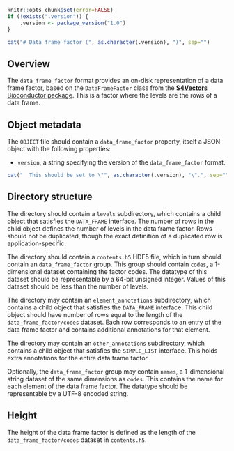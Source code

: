 ```r
knitr::opts_chunk$set(error=FALSE)
if (!exists(".version")) {
    .version <- package_version("1.0")
}
```

```r
cat("# Data frame factor (", as.character(.version), ")", sep="")
```

## Overview

The `data_frame_factor` format provides an on-disk representation of a data frame factor, based on the `DataFrameFactor` class from the [**S4Vectors** Bioconductor package](https://bioconductor.org/packages/S4Vectors).
This is a factor where the levels are the rows of a data frame.

## Object metadata

The `OBJECT` file should contain a `data_frame_factor` property, itself a JSON object with the following properties:

- `version`, a string specifying the version of the `data_frame_factor` format.
```r
cat("  This should be set to \"", as.character(.version), "\".", sep="")
```

## Directory structure

The directory should contain a `levels` subdirectory, which contains a child object that satisfies the `DATA_FRAME` interface.
The number of rows in the child object defines the number of levels in the data frame factor.
Rows should not be duplicated, though the exact definition of a duplicated row is application-specific.

The directory should contain a `contents.h5` HDF5 file, which in turn should contain an `data_frame_factor` group.
This group should contain `codes`, a 1-dimensional dataset containing the factor codes. 
The datatype of this dataset should be representable by a 64-bit unsigned integer.
Values of this dataset should be less than the number of levels.

The directory may contain an `element_annotations` subdirectory, which contains a child object that satisfies the `DATA_FRAME` interface.
This child object should have number of rows equal to the length of the `data_frame_factor/codes` dataset.
Each row corresponds to an entry of the data frame factor and contains additional annotations for that element.

The directory may contain an `other_annotations` subdirectory, which contains a child object that satisfies the `SIMPLE_LIST` interface.
This holds extra annotations for the entire data frame factor.

Optionally, the `data_frame_factor` group may contain `names`, a 1-dimensional string dataset of the same dimensions as `codes`.
This contains the name for each element of the data frame factor.
The datatype should be representable by a UTF-8 encoded string.

## Height

The height of the data frame factor is defined as the length of the `data_frame_factor/codes` dataset in `contents.h5`.
